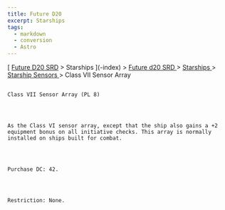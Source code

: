```yaml
---
title: Future D20
excerpt: Starships
tags:
  - markdown
  - conversion
  - Astro
---
```







[
[Future D20 SRD]( / ) > Starships
     ](-index)
     >
     [
      Future d20 SRD
     ](future-d20-srd-index)
     >
     [
      Starships
     ](future-d20-srd-starships-index)
     >
     [
      Starship Sensors
     ](future-d20-srd-starships-starship-sensors-index)
     > Class VII Sensor Array
    




## 
    Class VII Sensor Array (PL 8)
   



    As the Class VI sensor array, except that the ship also gains a +2 equipment bonus on all initiative checks. This array is normally installed on ships built for combat.
   



    Purchase DC: 42.
   



    Restriction: None.
   





